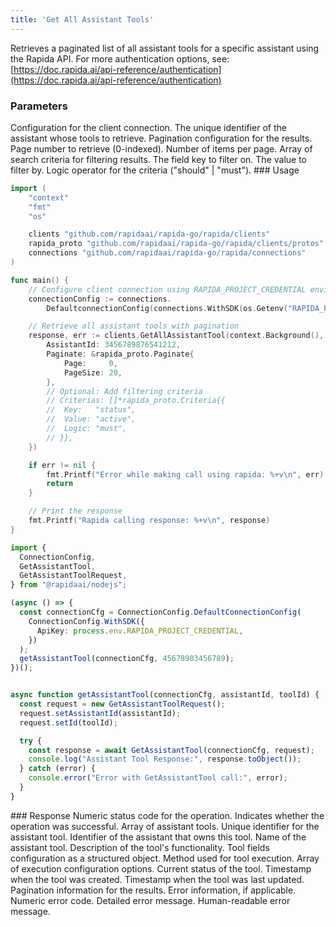 ```yaml
---
title: 'Get All Assistant Tools'
---
```

Retrieves a paginated list of all assistant tools for a specific assistant using the Rapida API.
<Info>
For more authentication options, see: [https://doc.rapida.ai/api-reference/authentication](https://doc.rapida.ai/api-reference/authentication)
</Info>
### Parameters
<ParamField body="connectionConfig" type="ConnectionConfig" required>
Configuration for the client connection.
</ParamField>
<ParamField body="request" type="GetAllAssistantToolRequest" required>
<Expandable>
<ParamField body="assistantId" type="uint64" required>
The unique identifier of the assistant whose tools to retrieve.
</ParamField>
<ParamField body="paginate" type="Paginate" optional>
Pagination configuration for the results.
<Expandable>
<ParamField body="page" type="uint32">
Page number to retrieve (0-indexed).
</ParamField>
<ParamField body="pageSize" type="uint32">
Number of items per page.
</ParamField>
</Expandable>
</ParamField>
<ParamField body="criterias" type="Criteria[]" optional>
Array of search criteria for filtering results.
<Expandable>
<ParamField body="key" type="string">
The field key to filter on.
</ParamField>
<ParamField body="value" type="string">
The value to filter by.
</ParamField>
<ParamField body="logic" type="string">
Logic operator for the criteria ("should" | "must").
</ParamField>
</Expandable>
</ParamField>
</Expandable>
</ParamField>
### Usage
<CodeGroup>

```go Go
import (
	"context"
	"fmt"
	"os"

	clients "github.com/rapidaai/rapida-go/rapida/clients"
	rapida_proto "github.com/rapidaai/rapida-go/rapida/clients/protos"
	connections "github.com/rapidaai/rapida-go/rapida/connections"
)

func main() {
	// Configure client connection using RAPIDA_PROJECT_CREDENTIAL environment variable
	connectionConfig := connections.
		DefaultconnectionConfig(connections.WithSDK(os.Getenv("RAPIDA_PROJECT_CREDENTIAL")))

	// Retrieve all assistant tools with pagination
	response, err := clients.GetAllAssistantTool(context.Background(), connectionConfig, &rapida_proto.GetAllAssistantToolRequest{
		AssistantId: 3456789876541212,
		Paginate: &rapida_proto.Paginate{
			Page:     0,
			PageSize: 20,
		},
		// Optional: Add filtering criteria
		// Criterias: []*rapida_proto.Criteria{{
		// 	Key:   "status",
		// 	Value: "active",
		// 	Logic: "must",
		// }},
	})

	if err != nil {
		fmt.Printf("Error while making call using rapida: %+v\n", err)
		return
	}

	// Print the response
	fmt.Printf("Rapida calling response: %+v\n", response)
}

```

```typescript NodeJs
import {
  ConnectionConfig,
  GetAssistantTool,
  GetAssistantToolRequest,
} from "@rapidaai/nodejs";

(async () => {
  const connectionCfg = ConnectionConfig.DefaultConnectionConfig(
    ConnectionConfig.WithSDK({
      ApiKey: process.env.RAPIDA_PROJECT_CREDENTIAL,
    })
  );
  getAssistantTool(connectionCfg, 45678903456789);
})();


async function getAssistantTool(connectionCfg, assistantId, toolId) {
  const request = new GetAssistantToolRequest();
  request.setAssistantId(assistantId);
  request.setId(toolId);

  try {
    const response = await GetAssistantTool(connectionCfg, request);
    console.log("Assistant Tool Response:", response.toObject());
  } catch (error) {
    console.error("Error with GetAssistantTool call:", error);
  }
}

```
</CodeGroup>
### Response
<ParamField body="code" type="int32">
Numeric status code for the operation.
</ParamField>
<ParamField body="success" type="boolean">
Indicates whether the operation was successful.
</ParamField>
<ParamField body="data" type="AssistantTool[]">
Array of assistant tools.
<Expandable>
<ParamField body="id" type="uint64">
Unique identifier for the assistant tool.
</ParamField>
<ParamField body="assistantId" type="uint64">
Identifier of the assistant that owns this tool.
</ParamField>
<ParamField body="name" type="string">
Name of the assistant tool.
</ParamField>
<ParamField body="description" type="string">
Description of the tool's functionality.
</ParamField>
<ParamField body="fields" type="Struct">
Tool fields configuration as a structured object.
</ParamField>
<ParamField body="executionMethod" type="string">
Method used for tool execution.
</ParamField>
<ParamField body="executionOptions" type="Metadata[]">
Array of execution configuration options.
</ParamField>
<ParamField body="status" type="string">
Current status of the tool.
</ParamField>
<ParamField body="createdDate" type="timestamp">
Timestamp when the tool was created.
</ParamField>
<ParamField body="updatedDate" type="timestamp">
Timestamp when the tool was last updated.
</ParamField>
</Expandable>
</ParamField>
<ParamField body="paginated" type="Paginated">
Pagination information for the results.
</ParamField>
<ParamField body="error" type="object">
Error information, if applicable.
<Expandable>
<ResponseField name="errorCode" type="uint64">
Numeric error code.
</ResponseField>
<ResponseField name="errorMessage" type="string">
Detailed error message.
</ResponseField>
<ResponseField name="humanMessage" type="string">
Human-readable error message.
</ResponseField>
</Expandable>
</ParamField>